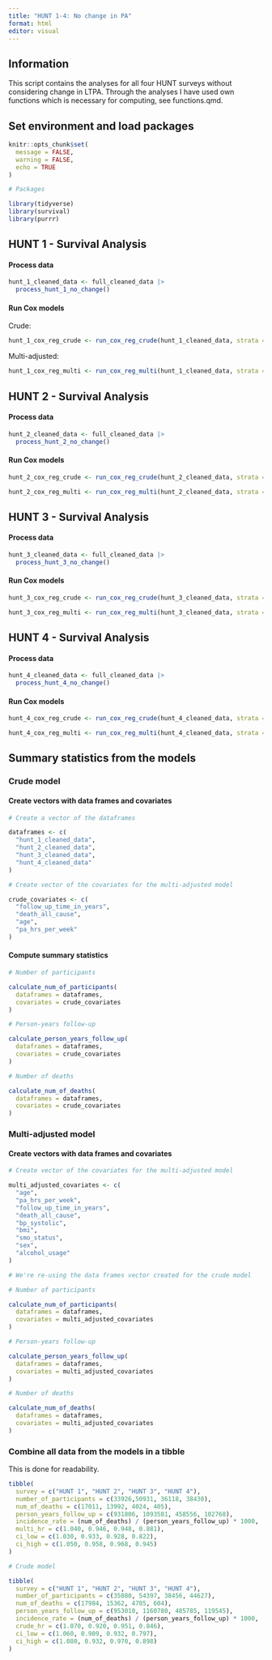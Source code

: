 ```yaml
---
title: "HUNT 1-4: No change in PA"
format: html
editor: visual
---
```


## Information

This script contains the analyses for all four HUNT surveys without considering change in LTPA. Through the analyses I have used own functions which is necessary for computing, see functions.qmd.

## Set environment and load packages

```r

knitr::opts_chunk$set(
  message = FALSE,
  warning = FALSE,
  echo = TRUE
)
```

```r

# Packages

library(tidyverse)
library(survival)
library(purrr)
```

## HUNT 1 - Survival Analysis

#### Process data

```r

hunt_1_cleaned_data <- full_cleaned_data |> 
  process_hunt_1_no_change()
```

#### Run Cox models

Crude:

```r

hunt_1_cox_reg_crude <- run_cox_reg_crude(hunt_1_cleaned_data, strata = NULL)
```

Multi-adjusted:

```r

hunt_1_cox_reg_multi <- run_cox_reg_multi(hunt_1_cleaned_data, strata = NULL)
```

## HUNT 2 - Survival Analysis

#### Process data

```r

hunt_2_cleaned_data <- full_cleaned_data |> 
  process_hunt_2_no_change()
```

#### Run Cox models

```r

hunt_2_cox_reg_crude <- run_cox_reg_crude(hunt_2_cleaned_data, strata = NULL)
```

```r

hunt_2_cox_reg_multi <- run_cox_reg_multi(hunt_2_cleaned_data, strata = NULL)
```

## HUNT 3 - Survival Analysis

#### Process data

```r

hunt_3_cleaned_data <- full_cleaned_data |>
  process_hunt_3_no_change()
```

#### Run Cox models

```r

hunt_3_cox_reg_crude <- run_cox_reg_crude(hunt_3_cleaned_data, strata = NULL)
```

```r

hunt_3_cox_reg_multi <- run_cox_reg_multi(hunt_3_cleaned_data, strata = NULL)
```

## HUNT 4 - Survival Analysis

#### Process data

```r

hunt_4_cleaned_data <- full_cleaned_data |> 
  process_hunt_4_no_change()
```

#### Run Cox models

```r

hunt_4_cox_reg_crude <- run_cox_reg_crude(hunt_4_cleaned_data, strata = NULL)
```

```r

hunt_4_cox_reg_multi <- run_cox_reg_multi(hunt_4_cleaned_data, strata = NULL)
```

## Summary statistics from the models

### Crude model

#### Create vectors with data frames and covariates

```r

# Create a vector of the dataframes 

dataframes <- c(
  "hunt_1_cleaned_data", 
  "hunt_2_cleaned_data", 
  "hunt_3_cleaned_data", 
  "hunt_4_cleaned_data"
)

# Create vector of the covariates for the multi-adjusted model

crude_covariates <- c(
  "follow_up_time_in_years", 
  "death_all_cause", 
  "age", 
  "pa_hrs_per_week"
)
```

#### Compute summary statistics

```r

# Number of participants

calculate_num_of_participants(
  dataframes = dataframes,
  covariates = crude_covariates
)
```

```r

# Person-years follow-up

calculate_person_years_follow_up(
  dataframes = dataframes, 
  covariates = crude_covariates
)
```

```r

# Number of deaths

calculate_num_of_deaths(
  dataframes = dataframes,
  covariates = crude_covariates
)
```

### Multi-adjusted model

#### Create vectors with data frames and covariates

```r

# Create vector of the covariates for the multi-adjusted model

multi_adjusted_covariates <- c(
  "age", 
  "pa_hrs_per_week", 
  "follow_up_time_in_years", 
  "death_all_cause", 
  "bp_systolic",
  "bmi", 
  "smo_status", 
  "sex", 
  "alcohol_usage"
)

# We're re-using the data frames vector created for the crude model
```

```r

# Number of participants

calculate_num_of_participants(
  dataframes = dataframes,
  covariates = multi_adjusted_covariates
)
```

```r

# Person-years follow-up

calculate_person_years_follow_up(
  dataframes = dataframes, 
  covariates = multi_adjusted_covariates
)
```

```r

# Number of deaths

calculate_num_of_deaths(
  dataframes = dataframes,
  covariates = multi_adjusted_covariates
)
```

### Combine all data from the models in a tibble

This is done for readability.

```r


tibble(
  survey = c("HUNT 1", "HUNT 2", "HUNT 3", "HUNT 4"),
  number_of_participants = c(33926,50931, 36118, 38430),
  num_of_deaths = c(17011, 13992, 4024, 405),
  person_years_follow_up = c(931806, 1093581, 458556, 102768),
  incidence_rate = (num_of_deaths) / (person_years_follow_up) * 1000,
  multi_hr = c(1.040, 0.946, 0.948, 0.881),
  ci_low = c(1.030, 0.933, 0.928, 0.822),
  ci_high = c(1.050, 0.958, 0.968, 0.945)
)

# Crude model

tibble(
  survey = c("HUNT 1", "HUNT 2", "HUNT 3", "HUNT 4"),
  number_of_participants = c(35080, 54397, 38456, 44627),
  num_of_deaths = c(17984, 15362, 4705, 604),
  person_years_follow_up = c(953010, 1160780, 485785, 119545),
  incidence_rate = (num_of_deaths) / (person_years_follow_up) * 1000,
  crude_hr = c(1.070, 0.920, 0.951, 0.846),
  ci_low = c(1.060, 0.909, 0.932, 0.797),
  ci_high = c(1.080, 0.932, 0.970, 0.898)
)
```
